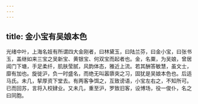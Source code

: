 ```yaml
---
---
---
```

title: 金小宝有吴娘本色
---



光绪中叶，上海名妓有所谓四大金刚者，曰林黛玉，曰陆兰芬，曰金小宝，曰张书玉，盖继如来三宝之吴新宝、黄银宝、何双宝而起者也。金，名粟，为吴娘，曾居阊门下塘，手足柔纤，肌肤莹腻，风韵体态，雅近上流。若其酬答敏慧，虽文士，靡有加也。旋徙沪，负一时盛名，而绝无叫嚣隳突之习，固犹是吴娘本色也。后适马氏。未几，挈厚资下堂去。有两客争饵之，互致谤语，小宝左右之，不知所可。已而回苏，言将入校肄业。又未几，重至沪，罗致旧客，设博场，役一俊仆，名之曰同胞。